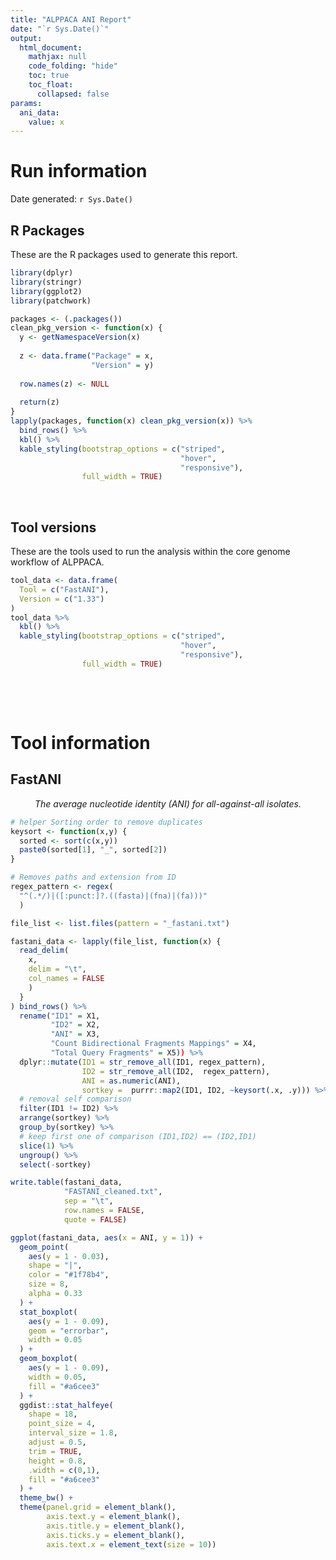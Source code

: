 ```yaml
---
title: "ALPPACA ANI Report"
date: "`r Sys.Date()`"
output:
  html_document:
    mathjax: null
    code_folding: "hide"
    toc: true
    toc_float:
      collapsed: false
params:
  ani_data:
    value: x
---
```

# Run information

Date generated: `r Sys.Date()`

## R Packages
These are the R packages used to generate this report.
```r
library(dplyr)
library(stringr)
library(ggplot2)
library(patchwork)

packages <- (.packages())
clean_pkg_version <- function(x) {
  y <- getNamespaceVersion(x)
  
  z <- data.frame("Package" = x,
                  "Version" = y)
  
  row.names(z) <- NULL
  
  return(z)
}
lapply(packages, function(x) clean_pkg_version(x)) %>%
  bind_rows() %>%
  kbl() %>%
  kable_styling(bootstrap_options = c("striped",
                                      "hover",
                                      "responsive"),
                full_width = TRUE)
```

<br>

## Tool versions
These are the tools used to run the analysis within the core genome workflow of ALPPACA.
```r
tool_data <- data.frame(
  Tool = c("FastANI"),
  Version = c("1.33")
)
tool_data %>%
  kbl() %>%
  kable_styling(bootstrap_options = c("striped",
                                      "hover",
                                      "responsive"),
                full_width = TRUE)
```

<br>

<br>

# Tool information

## FastANI
<center>*The average nucleotide identity (ANI) for all-against-all isolates.*</center>
```r
# helper Sorting order to remove duplicates
keysort <- function(x,y) {
  sorted <- sort(c(x,y))
  paste0(sorted[1], "_", sorted[2])
}

# Removes paths and extension from ID
regex_pattern <- regex(
  "^(.*/)|([:punct:]?.((fasta)|(fna)|(fa)))"
  )

file_list <- list.files(pattern = "_fastani.txt")

fastani_data <- lapply(file_list, function(x) {
  read_delim(
    x, 
    delim = "\t",
    col_names = FALSE
    )
  }
) bind_rows() %>%
  rename("ID1" = X1,
         "ID2" = X2,
         "ANI" = X3,
         "Count Bidirectional Fragments Mappings" = X4,
         "Total Query Fragments" = X5)) %>%
  dplyr::mutate(ID1 = str_remove_all(ID1, regex_pattern),
                ID2 = str_remove_all(ID2,  regex_pattern),
                ANI = as.numeric(ANI),
                sortkey =  purrr::map2(ID1, ID2, ~keysort(.x, .y))) %>%
  # removal self comparison
  filter(ID1 != ID2) %>%
  arrange(sortkey) %>%
  group_by(sortkey) %>%
  # keep first one of comparison (ID1,ID2) == (ID2,ID1)
  slice(1) %>%
  ungroup() %>%
  select(-sortkey)

write.table(fastani_data,
            "FASTANI_cleaned.txt",
            sep = "\t",
            row.names = FALSE,
            quote = FALSE)

ggplot(fastani_data, aes(x = ANI, y = 1)) +
  geom_point(
    aes(y = 1 - 0.03),
    shape = "|",
    color = "#1f78b4",
    size = 8,
    alpha = 0.33
  ) +
  stat_boxplot(
    aes(y = 1 - 0.09),
    geom = "errorbar",
    width = 0.05
  ) +
  geom_boxplot(
    aes(y = 1 - 0.09),
    width = 0.05,
    fill = "#a6cee3"
  ) +
  ggdist::stat_halfeye(
    shape = 18,
    point_size = 4,
    interval_size = 1.8,
    adjust = 0.5,
    trim = TRUE,
    height = 0.8,
    .width = c(0,1),
    fill = "#a6cee3"
  ) +
  theme_bw() +
  theme(panel.grid = element_blank(),
        axis.text.y = element_blank(),
        axis.title.y = element_blank(),
        axis.ticks.y = element_blank(),
        axis.text.x = element_text(size = 10))
```

